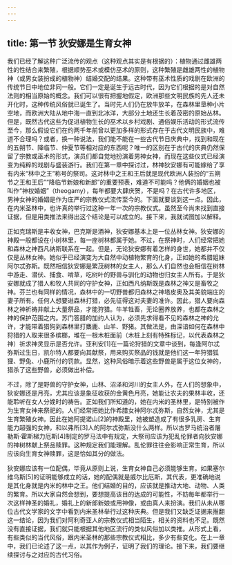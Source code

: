 ```yaml
---
---
---
```

title: 第一节 狄安娜是生育女神
---




我们已经了解这种广泛流传的观点（这种观点其实是有根据的）：植物通过雌雄两性的性结合来繁殖，根据顺势巫术或模仿巫术的原则，这种繁殖是雌雄两性的植物神（或男女装扮成的植物神）结婚交配的结果。这种带有巫术性质的戏剧在欧洲的传统节日中地位非同一般。它们一定是诞生于远古时代，因为它们根据的是对自然法则的相当原始的概念。我们可以很有把握地假定，欧洲那些文明民族的先人还未开化时，这种传统风俗就已诞生了。当时先人们仍在放牛放羊，在森林里垦种小片空地，而欧洲大陆从地中海一直到北冰洋，大部分土地还生长着茂密的原始丛林。但是，既然古代这些为促进植物生长的巫术以乡村戏剧、通俗娱乐活动的形式流传至今，那么假设它们在约两千年前曾以更加多样的形式存在于古代文明民族中，难道不合理吗？或者，换一种说法，我们能不能在一些古代节日庆典中，找到和现在的五朔节、降临节、仲夏节等相对应的东西呢？唯一的区别在于古代的庆典仍然保留了宗教或巫术的形式，演员们都自觉地扮演着男神女神，而现在这些仪式已经演变为纯粹的戏剧与盛装游行。我们在第一章中探讨过，林神狄安娜有可能嫁给了享有内米“林中之王”称号的祭司。这对林中之王和王后就是现代欧洲人装扮的“五朔节之王和王后”“降临节新娘和新郎”的重要预表，难道不可能吗？他俩的婚姻也被叫作“神权婚姻”（theogamy），每年都要大肆庆贺，不是吗？在古代许多地区，男神女神的婚姻是作为庄严的宗教仪式流传至今的。下面就要谈到这一点。因此，在内米圣林中，也许真的举行过这种一年一次的宗教仪式。虽然至今尚未找到直接证据，但是用类推法来得出这个结论是可以成立的。接下来，我就试图加以解释。

正如克瑞斯是丰收女神，巴克斯是酒神，狄安娜基本上是一位丛林女神。狄安娜的神殿一般都设在小树林里，每一座树林都属于她。不过，在祭神时，人们经常把她和森林之神西凡纳斯联系在一起。但是，无论狄安娜有着怎样的身世，她都并不仅仅是丛林女神。她似乎已经演变为大自然中动植物繁育的化身，正如她的希腊姐妹阿尔忒弥斯。既然相信狄安娜是繁茂树林的女主人，那么人们自然也会相信在树林中游走、潜伏、捕食、啃草，吃树叶的野兽与驯化的动物也归女主人所有。于是狄安娜就成了猎人和牧人共同的守护女神，正如西凡纳斯既是森林之神又是畜牧之神。芬兰也有同样的情况，森林中的一切野兽都归森林之神塔皮奥及其美貌端庄的妻子所有。任何人想要进森林打猎，必先征得这对夫妻的准许。因此，猎人要向森林之神祈祷并献上大量祭品，才能狩猎。牛羊牲畜，无论圈养放养，也都在森林之神的保护范围之内。苏门答腊的加约人认为，必须先求得看不见的森林之神的允许，才能带着猎狗到森林里打麋鹿、山羊、野猪。其做法是，由深谙如何在森林中狩猎的人取来很多槟榔，堆在一根木桩面前（木桩上刻有特殊标记，以代表森林之神）祈求神灵显示是否允许。亚利安[1]在一篇论狩猎的文章中谈到，每逢阿尔忒弥斯过生日，凯尔特人都要向其献祭，用来购买祭品的钱就是他们这一年狩猎狐狸、野兔、小鹿所付的罚款。显然，这种风俗暗示着这些野兽是属于这位女神的，猎杀了这些野兽，必须做出补偿。

不过，除了是野兽的守护女神，山林、沼泽和河川的女主人外，在人们的想象中，狄安娜还是月亮，尤其应该是象征收获的金黄色月亮，她能让农夫的果林丰收，还能聆听在女人分娩时的祷告。正如我们所知道的，她在内米的圣林里，是特别被作为生育女神来祭祀的。人们经常把她比作希腊女神阿尔忒弥斯，自然女神，尤其是生育繁殖女神。因此在她阿提诺山[2]的神殿里，她被塑造成了有很多乳房、生育能力超强的女神，和以弗所[3]人的阿尔忒弥斯没什么两样。所以古罗马统治者屠勒斯·霍斯梯力厄斯[4]制定的罗马法中有规定，大祭司应该为犯乱伦罪者向狄安娜的神树林献上祭品赎罪。这种规定我们能理解。乱伦罪往往会影响正常生育，所以应该向生育女神赎罪，这是恰如其分的做法。

狄安娜应该有一位配偶，毕竟从原则上说，生育女神自己必须能够生育。如果塞尔维乌斯[5]的证明能够成立的话，她的配偶就是威尔比厄斯，其代表，更准确地说是其化身就是内米的林中之王。他们结婚的目的，应该就是推动大地、动物、人类的繁育。所以大家自然会想到，要想提高该目的达成的可能性，不妨每年都举行一次这样神圣的婚礼，婚礼上的新郎新娘或用神像，或由真人来扮演。我们从未从哪位古代文学家的文字中看到内米圣林举行过这种庆典。但是我们又缺乏证据来推翻这一结论，因为我们对阿利奇亚人的宗教仪式相当陌生，相关的资料也不足。既然没有直接证据，我们就只能根据其他地区流行的类似风俗加以类推。从形式上看，有些类似的当代风俗，跟内米圣林的那些宗教仪式相比，多少有些变化。在上一章中，我们已论述了这一点，以其作为例子，证明了我们的理论。接下来，我们要继续探讨与之对应的古代习俗。